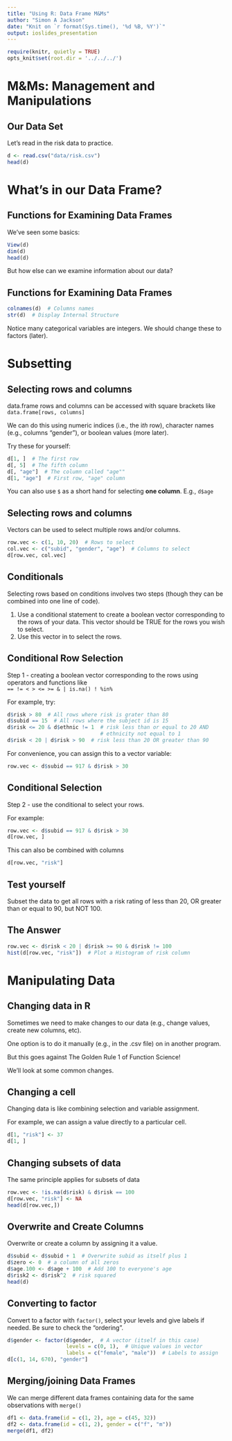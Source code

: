 ```yaml
---
title: "Using R: Data Frame M&Ms"
author: "Simon A Jackson"
date: "Knit on `r format(Sys.time(), '%d %B, %Y')`"
output: ioslides_presentation
---
```


```r
require(knitr, quietly = TRUE)
opts_knit$set(root.dir = '../../../')
```

# M&Ms: Management and Manipulations

## Our Data Set

Let's read in the risk data to practice.

```r
d <- read.csv("data/risk.csv")
head(d)
```

# What's in our Data Frame?

## Functions for Examining Data Frames

We've seen some basics:

```r
View(d)
dim(d)
head(d)
```

But how else can we examine information about our data?

## Functions for Examining Data Frames

```r
colnames(d)  # Columns names
str(d)  # Display Internal Structure
```

Notice many categorical variables are integers. We should change these to factors (later).

# Subsetting

## Selecting rows and columns

data.frame rows and columns can be accessed with square brackets like `data.frame[rows, columns]`

We can do this using numeric indices (i.e., the i*th* row), character names (e.g., columns "gender"), or boolean values (more later).

Try these for yourself:

```r
d[1, ]  # The first row
d[, 5]  # The fifth column
d[, "age"]  # The column called "age""
d[1, "age"]  # First row, "age" column
```

You can also use `$` as a short hand for selecting **one column**. E.g., `d$age`

## Selecting rows and columns

Vectors can be used to select multiple rows and/or columns.

```r
row.vec <- c(1, 10, 20)  # Rows to select
col.vec <- c("subid", "gender", "age")  # Columns to select
d[row.vec, col.vec]
```

## Conditionals

Selecting rows based on conditions involves two steps (though they can be combined into one line of code).

1. Use a conditional statement to create a boolean vector corresponding to the rows of your data. This vector should be TRUE for the rows you wish to select.
2. Use this vector in to select the rows.

## Conditional Row Selection

Step 1 - creating a boolean vector corresponding to the rows using operators and functions like  
`== != < > <= >= & | is.na() ! %in%`

For example, try:

```r
d$risk > 80  # All rows where risk is grater than 80
d$subid == 15  # All rows where the subject id is 15
d$risk <= 20 & d$ethnic != 1  # risk less than or equal to 20 AND
                              # ethnicity not equal to 1
d$risk < 20 | d$risk > 90  # risk less than 20 OR greater than 90
```

For convenience, you can assign this to a vector variable:

```r
row.vec <- d$subid == 917 & d$risk > 30
```

## Conditional Selection

Step 2 - use the conditional to select your rows.

For example:

```r
row.vec <- d$subid == 917 & d$risk > 30
d[row.vec, ]
```

This can also be combined with columns

```r
d[row.vec, "risk"]
```

## Test yourself

Subset the data to get all rows with a risk rating of less than 20, OR greater than or equal to 90, but NOT 100.

## The Answer

```r
row.vec <- d$risk < 20 | d$risk >= 90 & d$risk != 100
hist(d[row.vec, "risk"])  # Plot a Histogram of risk column
```

# Manipulating Data

## Changing data in R

Sometimes we need to make changes to our data (e.g., change values, create new columns, etc).

One option is to do it manually (e.g., in the .csv file) on in another program.

But this goes against The Golden Rule 1 of Function Science!

We'll look at some common changes.

## Changing a cell

Changing data is like combining selection and variable assignment.

For example, we can assign a value directly to a particular cell.

```r
d[1, "risk"] <- 37
d[1, ]
```

## Changing subsets of data

The same principle applies for subsets of data

```r
row.vec <- !is.na(d$risk) & d$risk == 100
d[row.vec, "risk"] <- NA
head(d[row.vec,])
```

## Overwrite and Create Columns

Overwrite or create a column by assigning it a value.

```r
d$subid <- d$subid + 1  # Overwrite subid as itself plus 1
d$zero <- 0  # a column of all zeros
d$age.100 <- d$age + 100  # Add 100 to everyone's age
d$risk2 <- d$risk^2  # risk squared
head(d)
```

## Converting to factor

Convert to a factor with `factor()`, select your levels and give labels if needed. Be sure to check the "ordering".

```r
d$gender <- factor(d$gender,  # A vector (itself in this case)
                   levels = c(0, 1),  # Unique values in vector
                   labels = c("female", "male"))  # Labels to assign
d[c(1, 14, 670), "gender"]
```

## Merging/joining Data Frames

We can merge different data frames containing data for the same observations with `merge()`

```r
df1 <- data.frame(id = c(1, 2), age = c(45, 32))
df2 <- data.frame(id = c(1, 2), gender = c("f", "m"))
merge(df1, df2)
```



